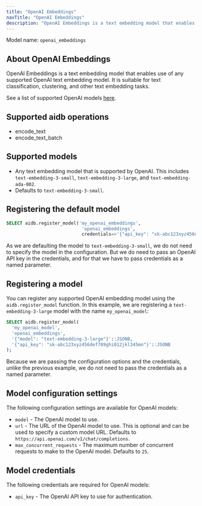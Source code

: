 ```yaml
---
title: "OpenAI Embeddings"
navTitle: "OpenAI Embeddings"
description: "OpenAI Embeddings is a text embedding model that enables use of any OpenAI text embedding model."
---
```


Model name: `openai_embeddings`

## About OpenAI Embeddings

OpenAI Embeddings is a text embedding model that enables use of any supported OpenAI text embedding model. It is suitable for text classification, clustering, and other text embedding tasks.

See a list of supported OpenAI models [here](https://platform.openai.com/docs/guides/embeddings#embedding-models).

## Supported aidb operations

* encode_text
* encode_text_batch

## Supported models

* Any text embedding model that is supported by OpenAI. This includes `text-embedding-3-small`, `text-embedding-3-large`, and `text-embedding-ada-002`.
* Defaults to `text-embedding-3-small`.

## Registering the default model

```sql
SELECT aidb.register_model('my_openai_embeddings', 
                            'openai_embeddings',
                            credentials=>'{"api_key": "sk-abc123xyz456def789ghi012jkl345mn"'::JSONB);
```

As we are defaulting the model to `text-embedding-3-small`, we do not need to specify the model in the configuration. But we do need to pass an OpenAI API key in the credentials, and for that we have to pass credentials as a named parameter.

## Registering a model

You can register any supported OpenAI embedding model using the `aidb.register_model` function. In this example, we are registering a `text-embedding-3-large` model with the name `my_openai_model`:

```sql
SELECT aidb.register_model(
  'my_openai_model',
  'openai_embeddings',
  '{"model": "text-embedding-3-large"}'::JSONB,
  '{"api_key": "sk-abc123xyz456def789ghi012jkl345mn"}'::JSONB 
);
```

Because we are passing the configuration options and the credentials, unlike the previous example, we do not need to pass the credentials as a named parameter.

## Model configuration settings

The following configuration settings are available for OpenAI models:

* `model` - The OpenAI model to use.
* `url` - The URL of the OpenAI model to use. This is optional and can be used to specify a custom model URL. Defaults to `https://api.openai.com/v1/chat/completions`.
* `max_concurrent_requests` - The maximum number of concurrent requests to make to the OpenAI model. Defaults to `25`.

## Model credentials

The following credentials are required for OpenAI models:

* `api_key` - The OpenAI API key to use for authentication.
